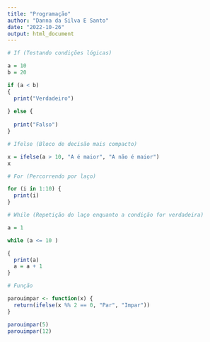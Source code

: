 ```yaml
---
title: "Programação"
author: "Danna da Silva E Santo"
date: "2022-10-26"
output: html_document
---
```


```r
# If (Testando condições lógicas)

a = 10
b = 20

if (a < b)
{ 
  print("Verdadeiro")
  
} else {
  
  print("Falso")
}

```

```r
# Ifelse (Bloco de decisão mais compacto)

x = ifelse(a > 10, "A é maior", "A não é maior")
x

```

```r
# For (Percorrendo por laço)

for (i in 1:10) {
  print(i)
}

```

```r
# While (Repetição do laço enquanto a condição for verdadeira)

a = 1

while (a <= 10 ) 

{
  print(a)
  a = a + 1
}
```

```r
# Função 

parouimpar <- function(x) {
  return(ifelse(x %% 2 == 0, "Par", "Impar"))
}

parouimpar(5)
parouimpar(12)
```

